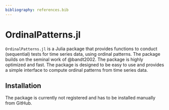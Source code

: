 ```yaml
---
bibliography: references.bib
---
```


#  OrdinalPatterns.jl 


<!-- [![Build Status](https://github.com/AdaemmerP/OrdinalPatterns.jl/actions/workflows/CI.yml/badge.svg?branch=main)](https://github.com/AdaemmerP/OrdinalPatterns.jl/actions/workflows/CI.yml?query=branch%3Amain) -->

`OrdinalPatterns.jl` is a Julia package that provides functions to conduct (sequential) tests for time series data, using ordinal patterns. The package builds on the seminal work of @bandt2002. The package is highly optimized and fast. The package is designed to be easy to use and provides a simple interface to compute ordinal patterns from time series data.

## Installation

The package is currently not registered and has to be installed manually from GitHub.
